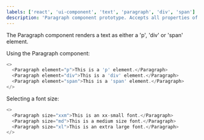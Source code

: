 ```yaml
---
labels: ['react', 'ui-component', 'text', 'paragraph', 'div', 'span']
description: 'Paragraph component prototype. Accepts all properties of a native Paragraph element.'
---
```



The Paragraph component renders a text as either a 'p', 'div' or 'span' element.

Using the Paragraph component:

```js live
<>
  <Paragraph element="p">This is a 'p' element.</Paragraph>
  <Paragraph element="div">This is a 'div' element.</Paragraph>
  <Paragraph element="span">This is a 'span' element.</Paragraph>
</>
```

Selecting a font size:

```js live
<>
  <Paragraph size="xxm">This is an xx-small font.</Paragraph>
  <Paragraph size="md">This is a medium size font.</Paragraph>
  <Paragraph size="xl">This is an extra large font.</Paragraph>
</>
```
